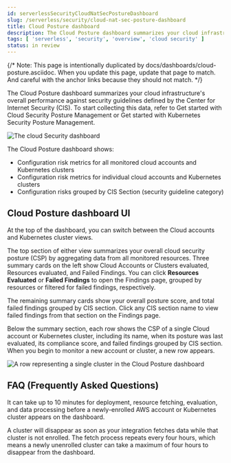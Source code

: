 ```yaml
---
id: serverlessSecurityCloudNatSecPostureDashboard
slug: /serverless/security/cloud-nat-sec-posture-dashboard
title: Cloud Posture dashboard
description: The Cloud Posture dashboard summarizes your cloud infrastructure's performance on CIS security benchmarks.
tags: [ 'serverless', 'security', 'overview', 'cloud security' ]
status: in review
---
```



<InReview />

<div id="cloud-nat-sec-posture-dashboard"></div>

{/* Note: This page is intentionally duplicated by docs/dashboards/cloud-posture.asciidoc. When you update this page, update that page to match. And careful with the anchor links because they should not match. */}

The Cloud Posture dashboard summarizes your cloud infrastructure's overall performance against <DocLink id="serverlessSecurityBenchmarkRules">security guidelines</DocLink> defined by the Center for Internet Security (CIS). To start collecting this data, refer to <DocLink id="serverlessSecurityCspmGetStarted">Get started with Cloud Security Posture Management</DocLink> or <DocLink id="serverlessSecurityGetStartedWithKspm">Get started with Kubernetes Security Posture Management</DocLink>.

![The cloud Security dashboard](../images/cloud-nat-sec-posture-dashboard/-dashboards-cloud-sec-dashboard.png)

The Cloud Posture dashboard shows:

* Configuration risk metrics for all monitored cloud accounts and Kubernetes clusters
* Configuration risk metrics for individual cloud accounts and Kubernetes clusters
* Configuration risks grouped by CIS Section (security guideline category)

<div id="cloud-nat-sec-posture-dashboard-UI"></div>

## Cloud Posture dashboard UI

At the top of the dashboard, you can switch between the Cloud accounts and Kubernetes cluster views.

The top section of either view summarizes your overall cloud security posture (CSP) by aggregating data from all monitored resources. Three summary cards on the left show Cloud Accounts or Clusters evaluated, Resources evaluated, and Failed Findings. You can click **Resources Evaluated** or **Failed Findings** to open the <DocLink id="serverlessSecurityCspmFindingsPage">Findings page</DocLink>, grouped by resources or filtered for failed findings, respectively.

The remaining summary cards show your overall posture score, and total failed findings grouped by CIS section. Click any CIS section name to view failed findings from that section on the <DocLink id="serverlessSecurityCspmFindingsPage">Findings page</DocLink>.

Below the summary section, each row shows the CSP of a single Cloud account or Kubernetes cluster, including its name, when its posture was last evaluated, its compliance score, and failed findings grouped by CIS section. When you begin to monitor a new account or cluster, a new row appears.

![A row representing a single cluster in the Cloud Posture dashboard](../images/cloud-nat-sec-posture-dashboard/-dashboards-cloud-sec-dashboard-individual-row.png)

<div id="cloud-nat-sec-posture-dashboard-faq"></div>

## FAQ (Frequently Asked Questions)

<DocAccordion buttonContent="When do newly-enrolled assets appear on the dashboard?">

It can take up to 10 minutes for deployment, resource fetching, evaluation, and data processing before a newly-enrolled AWS account or Kubernetes cluster appears on the dashboard.

</DocAccordion>

<DocAccordion buttonContent="When do unenrolled clusters disappear from the dashboard?">

A cluster will disappear as soon as your integration fetches data while that cluster is not enrolled. The fetch process repeats every four hours, which means a newly unenrolled cluster can take a maximum of four hours to disappear from the dashboard.

</DocAccordion>

